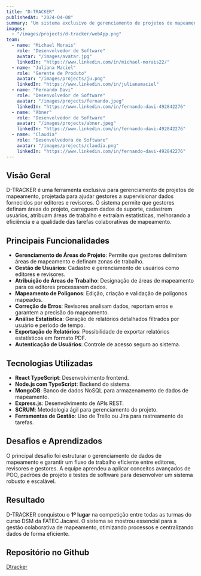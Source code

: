 ```yaml
---
title: "D-TRACKER"
publishedAt: "2024-04-08"
summary: "Um sistema exclusivo de gerenciamento de projetos de mapeamento que centraliza e otimiza o trabalho de editores e revisores no setor de geoprocessamento."
images:
  - "/images/projects/d-tracker/webApp.png"
team:
  - name: "Michael Morais"
    role: "Desenvolvedor de Software"
    avatar: "/images/avatar.jpg"
    linkedIn: "https://www.linkedin.com/in/michael-morais22/"
  - name: "Juliana Maciel"
    role: "Gerente de Produto"
    avatar: "/images/projects/ju.png"
    linkedIn: "https://www.linkedin.com/in/julianamaciel"
  - name: "Fernando Davi"
    role: "Desenvolvedor de Software"
    avatar: "/images/projects/fernando.jpeg"
    linkedIn: "https://www.linkedin.com/in/fernando-davi-492842276"
  - name: "Abner"
    role: "Desenvolvedor de Software"
    avatar: "/images/projects/abner.jpeg"
    linkedIn: "https://www.linkedin.com/in/fernando-davi-492842276"
  - name: "Claudia"
    role: "Desenvolvedora de Software"
    avatar: "/images/projects/claudia.png"
    linkedIn: "https://www.linkedin.com/in/fernando-davi-492842276"
---
```


## Visão Geral

D-TRACKER é uma ferramenta exclusiva para gerenciamento de projetos de mapeamento, projetada para ajudar gestores a supervisionar dados fornecidos por editores e revisores. O sistema permite que gestores definam áreas do projeto, carreguem dados de suporte, cadastrem usuários, atribuam áreas de trabalho e extraíam estatísticas, melhorando a eficiência e a qualidade das tarefas colaborativas de mapeamento.

## Principais Funcionalidades

- **Gerenciamento de Áreas do Projeto**: Permite que gestores delimitem áreas de mapeamento e definam zonas de trabalho.
- **Gestão de Usuários**: Cadastro e gerenciamento de usuários como editores e revisores.
- **Atribuição de Áreas de Trabalho**: Designação de áreas de mapeamento para os editores processarem dados.
- **Mapeamento de Polígonos**: Edição, criação e validação de polígonos mapeados.
- **Correção de Erros**: Revisores analisam dados, reportam erros e garantem a precisão do mapeamento.
- **Análise Estatística**: Geração de relatórios detalhados filtrados por usuário e período de tempo.
- **Exportação de Relatórios**: Possibilidade de exportar relatórios estatísticos em formato PDF.
- **Autenticação de Usuários**: Controle de acesso seguro ao sistema.

## Tecnologias Utilizadas

- **React TypeScript**: Desenvolvimento frontend.
- **Node.js com TypeScript**: Backend do sistema.
- **MongoDB**: Banco de dados NoSQL para armazenamento de dados de mapeamento.
- **Express.js**: Desenvolvimento de APIs REST.
- **SCRUM**: Metodologia ágil para gerenciamento do projeto.
- **Ferramentas de Gestão**: Uso de Trello ou Jira para rastreamento de tarefas.

## Desafios e Aprendizados

O principal desafio foi estruturar o gerenciamento de dados de mapeamento e garantir um fluxo de trabalho eficiente entre editores, revisores e gestores. A equipe aprendeu a aplicar conceitos avançados de POO, padrões de projeto e testes de software para desenvolver um sistema robusto e escalável.

## Resultado

D-TRACKER conquistou o **1º lugar** na competição entre todas as turmas do curso DSM da FATEC Jacareí. O sistema se mostrou essencial para a gestão colaborativa de mapeamento, otimizando processos e centralizando dados de forma eficiente.

## Repositório no Github 
[Dtracker](https://github.com/DevsDomain/D-Traker)